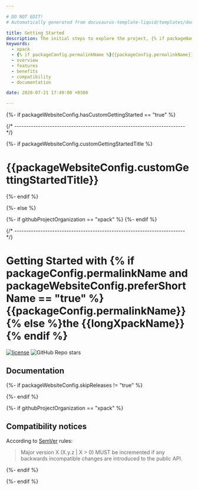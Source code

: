 ```yaml
---

# DO NOT EDIT!
# Automatically generated from docusaurus-template-liquid/templates/docusaurus.

title: Getting Started
description: The initial steps to explore the project, {% if packageName == "xpm" or isXpackBinary == "true" %}including what xpm packets are, {% endif %}the project's features, benefits, compatibility, and available documentation.
keywords:
  - xpack
  - {% if packageConfig.permalinkName %}{{packageConfig.permalinkName}}{% else %}{{packageName}}{% endif %}
  - overview
  - features
  - benefits
  - compatibility
  - documentation

date: 2020-07-21 17:49:00 +0300

---
```


{%- if packageWebsiteConfig.hasCustomGettingStarted == "true" %}


{/* ------------------------------------------------------------------------ */}

{%- if packageWebsiteConfig.customGettingStartedTitle %}

# {{packageWebsiteConfig.customGettingStartedTitle}}

{%- endif %}

<ProjectContent />

{%- else %}



{%- if githubProjectOrganization == "xpack" %}
{%- endif %}


{/* ------------------------------------------------------------------------ */}

# Getting Started with {% if packageConfig.permalinkName and packageWebsiteConfig.preferShortName == "true" %}{{packageConfig.permalinkName}}{% else %}the {{longXpackName}}{% endif %}

[![license](https://img.shields.io/github/license/{{githubProjectOrganization}}/{{githubProjectName}})](https://github.com/{{githubProjectOrganization}}/{{githubProjectName}}/blob/{{branchMain}}/LICENSE)
![GitHub Repo stars](https://img.shields.io/github/stars/{{githubProjectOrganization}}/{{githubProjectName}})

<UserDeveloperMaintainer />

<Content />

<Status />

## Documentation

<Documentation/>

<ReleaseSchedule/>

{%- if packageWebsiteConfig.skipReleases != "true" %}

<Releases />

{%- endif %}

<ChangeLog />

<SupportAndFeedback />

{%- if githubProjectOrganization == "xpack" %}

## Compatibility notices

According to [SemVer](https://semver.org) rules:

> Major version X (X.y.z | X > 0) MUST be incremented if any
backwards incompatible changes are introduced to the public API.

<CompatibilityNotices />

{%- endif %}

<License />

<Credits />

<MoreCredits />

<EnjoyedUsing />

{%- endif %}
